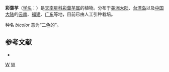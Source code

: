{{Speciesbox
| taxon = Caladium bicolor
| image = Starr 070906-8770 Caladium bicolor.jpg
| binomial_authority = (Aiton) Vent., 1800
}}

'''彩葉芋'''（[[学名|学名]]：{{lang|la|''Caladium bicolor''}}）是[[天南星科|天南星科]][[彩葉芋属|彩葉芋属]]的植物。分布于[[美洲大陆|美洲大陆]]、[[台湾岛|台湾岛]]以及[[中国大陆|中国大陆]]的[[云南|云南]]、[[福建|福建]]、[[广东|广东]]等地，目前已由人工引种栽培。

种名 ''bicolor'' 意为“二色的”。

== 参考文献 ==
<div class="references-small">
* {{cite web| url =http://www.bioinfo.cn/db05/KmzwSpecies.php?action=view&id=1421| title =五彩芋| work =《中国高等植物数据库全库》| publisher =中国科学院微生物研究所| author =昆明植物研究所| accessdate =2009-02-22| deadurl =yes| archiveurl =https://web.archive.org/web/20160305092032/http://www.bioinfo.cn/db05/KmzwSpecies.php?action=view&id=1421| archivedate =2016-03-05}}
</div>
{{Taxonbar|from=Q10296092}}

[[Category:五彩芋属|W]]
[[Category:1800年描述的植物|W]]


{{Araceae-stub}}